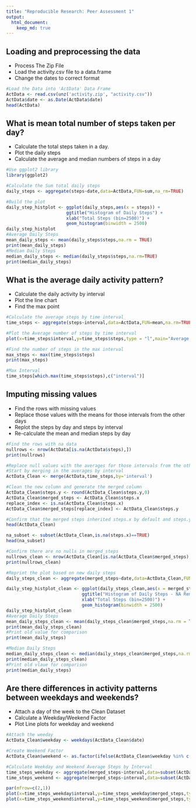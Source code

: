 ```yaml
---
title: "Reproducible Research: Peer Assessment 1"
output: 
  html_document:
    keep_md: true
---
```



## Loading and preprocessing the data
- Process The Zip File
- Load the activity.csv file to a data.frame
- Change the dates to correct format
```r
#Load the Data into 'ActData' Data Frame
ActData <- read.csv(unz('activity.zip', "activity.csv"))
ActData$date <- as.Date(ActData$date)
head(ActData)
```

## What is mean total number of steps taken per day?
- Calculate the total steps taken in a day.
- Plot the daily steps
- Calculate the average and median numbers of steps in a day
```r
#Use ggplot2 library
library(ggplot2)

#Calculate the Sum total daily steps
daily_steps <- aggregate(steps~date,data=ActData,FUN=sum,na_rm=TRUE)

#Build the plot
daily_step_histplot <- ggplot(daily_steps,aes(x = steps)) +
                       ggtitle("Histogram of Daily Steps") +
                       xlab("Total Steps (bin=2500)") +
                       geom_histogram(binwidth = 2500)
daily_step_histplot
#Average Daily Steps
mean_daily_steps <- mean(daily_steps$steps,na.rm = TRUE)
print(mean_daily_steps)
#Median Daily Steps
median_daily_steps <- median(daily_steps$steps,na.rm=TRUE)
print(median_daily_steps)
```

## What is the average daily activity pattern?
- Calculate the daily activity by interval
- Plot the line chart
- Find the max point
```r
#Calculate the average steps by time interval
time_steps <- aggregate(steps~interval,data=ActData,FUN=mean,na.rm=TRUE)

#Plot the Average number of steps by time interval
plot(x=time_steps$interval,y=time_steps$steps,type = "l",main="Average Steps by Interval",xlab = "Interval",ylab="Avg Steps")

#Find the number of steps in the max interval
max_steps <- max(time_steps$steps)
print(max_steps)

#Max Interval
time_steps[which.max(time_steps$steps),c("interval")]
```
## Imputing missing values
- Find the rows with missing values
- Replace those values with the means for those intervals from the other days
- Replot the steps by day and steps by interval
- Re-calculate the mean and median steps by day
```r
#Find the rows with na data
nullrows <- nrow(ActData[is.na(ActData$steps),])
print(nullrows)

#Replace null values with the averages for those intervals from the other days
#Start by merging in the averages by interval
ActData_Clean <- merge(ActData,time_steps,by='interval')

#Clean the new column and generate the merged column
ActData_Clean$steps.y <- round(ActData_Clean$steps.y,0)
ActData_Clean$merged_steps <- ActData_Clean$steps.x
replace_index <- is.na(ActData_Clean$steps.x)
ActData_Clean$merged_steps[replace_index] <- ActData_Clean$steps.y

#Confirm that the merged steps inherited steps.x by default and steps.y in null cases
head(ActData_Clean)

na_subset <- subset(ActData_Clean,is.na(steps.x)==TRUE)
head(na_subset)

#Confirm there are no nulls in merged_steps
nullrows_clean <- nrow(ActData_Clean[is.na(ActData_Clean$merged_steps),])
print(nullrows_clean)

#Reprint the plot based on new daily steps
daily_steps_clean <- aggregate(merged_steps~date,data=ActData_Clean,FUN=sum,na_rm=TRUE)

daily_step_histplot_clean <- ggplot(daily_steps_clean,aes(x = merged_steps)) +
                             ggtitle("Histogram of Daily Steps - NA Removed") +
                             xlab("Total Steps (bin=2500)") +
                             geom_histogram(binwidth = 2500)
daily_step_histplot_clean
#Average Daily Steps
mean_daily_steps_clean <- mean(daily_steps_clean$merged_steps,na.rm = TRUE)
print(mean_daily_steps_clean)
#Print old value for comparison
print(mean_daily_steps)

#Median Daily Steps
median_daily_steps_clean <- median(daily_steps_clean$merged_steps,na.rm=TRUE)
print(median_daily_steps_clean)
#Print old vlaue for comparison
print(median_daily_steps)
```

## Are there differences in activity patterns between weekdays and weekends?
- Attach a day of the week to the Clean Dataset
- Calculate a Weekday/Weekend Factor
- Plot Line plots for weekday and weekend
```r
#Attach the weeday
ActData_Clean$weekday <- weekdays(ActData_Clean$date)

#Create Weekend Factor
ActData_Clean$weekend <- as.factor(ifelse(ActData_Clean$weekday %in% c("Saturday","Sunday"), 1, 0)) 

#Calculate Weekday and Weekend Average Steps by Interval
time_steps_weekday <- aggregate(merged_steps~interval,data=subset(ActData_Clean,weekend==0),FUN=mean,na.rm=TRUE)
time_steps_weekend <- aggregate(merged_steps~interval,data=subset(ActData_Clean,weekend==1),FUN=mean,na.rm=TRUE)

par(mfrow=c(2,1))
plot(x=time_steps_weekday$interval,y=time_steps_weekday$merged_steps,type = "l",main="Average Steps by Interval - Weekday",xlab = "Interval",ylab="Avg Steps")
plot(x=time_steps_weekend$interval,y=time_steps_weekend$merged_steps,type = "l",main="Average Steps by Interval - Weekend",xlab = "Interval",ylab="Avg Steps")
```

